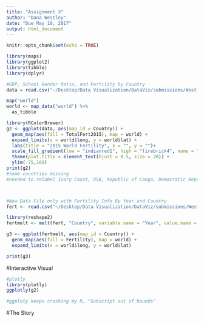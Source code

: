 ```yaml
---
title: "Assignment 3"
author: "Dana Westley"
date: "Due May 10, 2017"
output: html_document
---
```


```r
knitr::opts_chunk$set(echo = TRUE)
```


```r
library(maps)
library(ggplot2)
library(tibble)
library(dplyr)

#GDP, School Gender Ratio, and Fertility by Country
data = read.csv("~/Desktop/Data Visualization/DataViz/submissions/Westley_Dana/Assignment3/MasterGapminder.csv")

map("world")
world <- map_data("world") %>%
  as_tibble

library(RColorBrewer)
g2 <- ggplot(data, aes(map_id = Country)) +
  geom_map(aes(fill = TotalFert2015), map = world) +
  expand_limits(x = world$long, y = world$lat) + 
  labs(title = "2015 World Fertility", x = "", y = "")+ 
  scale_fill_gradient(low = "indianred1", high = "firebrick4", name = "Avg. No. of Children") + 
  theme(plot.title = element_text(hjust = 0.5, size = 20)) + 
  ylim(-75,100)
print(g2)
#Some countries missing
#needed to relabel Ivory Coast, USA, Republic of Congo, Democratic Republic of the Congo, Macedonia, Slovakia, Laos, South Sudan



#New Data File only with Fertility Info By Year and Country
fert <- read.csv("~/Desktop/Data Visualization/DataViz/submissions/Westley_Dana/Assignment3/FertilityHistory2.csv", check.names = FALSE)

library(reshape2)
fertmelt <- melt(fert, "Country", variable.name = "Year", value.name = "Fertility")

g3 <- ggplot(fertmelt, aes(map_id = Country)) +
  geom_map(aes(fill = Fertility), map = world) +
  expand_limits(x = world$long, y = world$lat)

print(g3)

```

#Interactive Visual
```r
#plotly
library(plotly)
ggplotly(g2)

#ggploty keeps crashing my R, "Subscript out of bounds"

```
#The Story

